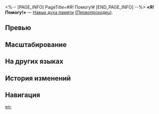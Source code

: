 <%-- [PAGE_INFO]
PageTitle=#Я! Помогу!#
[END_PAGE_INFO] --%>
{{Навык Инфобокс
|Название         = Я! Помогу!
|Изображение      = Навык Я! Помогу!.png
|Персонаж         = Первопроходец (Память)
|Тип              = Навык духа памяти
|Тэг              = Поддержка
|УронСтойк        = 
|ЭнергияГен       = 10
|Энергия          = 
|Длительность     = 
|Описание         = {{Доп эффект|Продвигает действие}} выбранного союзника вперёд на 100% и накладывает на него статус Поддержка Мемо на 3 хода.<br />Каждый раз, когда цель со статусом Поддержка Мемо наносит урон 1 раз, она дополнительно наносит {{Доп эффект|истинный урон}}, равный {{Цвет|Выделенный|18%—30%}} от изначального урона, 1 раз.<br />Когда это умение используется на самом существе, оно не может продвинуть своё {{Доп эффект|действие вперёд}}.
|Свойство1        = 
|Масштабирование1 = 
}}
'''«Я! Помогу!»''' — [[Навык духа памяти]] [[(Первопроходец)]].

==Превью==
{{Превью
|Файл = Я! Помогу! Превью
}}

==Масштабирование==
{{Масштабирование навыка|тип=Навык духа памяти
|18%;20%;22%;24%;26%;28%;30%;32%;34%;36%
}}

==На других языках==
{{На других языках
|en   = Lemme! Help You!
|zhs  = 我会！帮你！
|zht  = 我會！幫你！
|ja   = あたしが{{Rubi|助|たす}}ける！
|ko   = 내가! 도와줄게!
|es   = ¡Yo! ¡Te ayudo!
|fr   = Laisse-moi t'aider&nbsp;!
|ru   = Я! Помогу!
|th   = Lemme! Help You!
|vi   = Tôi Sẽ! Giúp Bạn!
|de   = Ich werde! Dir helfen!
|id   = Lemme! Help You!
|pt   = Deixa! Eu Ajudar Você!
}}

==История изменений==
{{История изменений|3.5}}

==Навигация==
{{Навык Навбокс|Первопроходец (Память)}}

[[en:]]